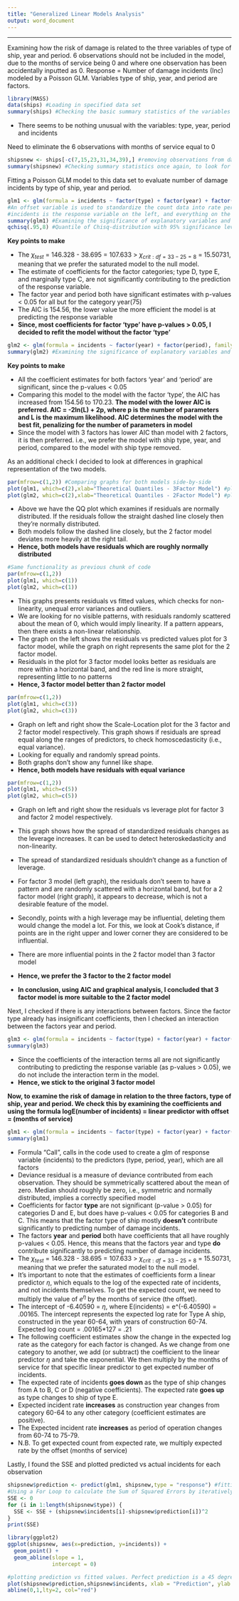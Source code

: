 ---
title: "Generalized Linear Models Analysis"
output: word_document
---
******
Examining how the risk of damage is related to the three variables of type of ship, year and period.
6 observations should not be included in the model, due to the months of service being 0 and where one observation has been accidentally inputted as 0.
Response = Number of damage incidents (Inc) modeled by a Poisson GLM.
Variables type of ship, year, and period are factors.
```{r}
library(MASS) 
data(ships) #Loading in specified data set
summary(ships) #Checking the basic summary statistics of the variables of interest
```
* There seems to be nothing unusual with the variables: type, year, period and incidents

Need to eliminate the 6 observations with months of service equal to 0
```{r}
shipsnew <- ships[-c(7,15,23,31,34,39),] #removing observations from data set and naming the new data set 'shipsnew'
summary(shipsnew) #Checking summary statistics once again, to look for any significant changes. None are present
```

Fitting a Poisson GLM model to this data set to evaluate number of damage incidents by type of ship, year and period.
```{r}
glm1 <- glm(formula = incidents ~ factor(type) + factor(year) + factor(period), family = poisson, data = shipsnew, offset = log(service)) #using glm function to create the model from a poisson family, using the shipsnew data set with natural log of service being the offset
#An offset variable is used to standardize the count data into rate per months in service, to give a more fair view of the number of damage incidents
#incidents is the response variable on the left, and everything on the right of '~' is the linear predictor. factor() used to assign the type of explanatory variable to be a factor/categorical variable
summary(glm1) #Examining the significance of explanatory variables and the deviance
qchisq(.95,8) #Quantile of Chisq-distribution with 95% significance level and 8 degrees of freedom
```
**Key points to make**

* The $\chi_{test}$ = 146.328 - 38.695 = 107.633 > $\chi_{crit:df=33-25=8}$ = 15.50731, meaning that we prefer the saturated model to the null model.
* The estimate of coefficients for the factor categories; type D, type E, and marginally type C, are not significantly contributing to the prediction of the response variable.
* The factor year and period both have significant estimates with p-values < 0.05 for all but for the category year(75)
* The AIC is 154.56, the lower value the more efficient the model is at predicting the response variable
* **Since, most coefficients for factor 'type' have p-values > 0.05, I decided to refit the model without the factor 'type'**


```{r}
glm2 <- glm(formula = incidents ~ factor(year) + factor(period), family = poisson, data = shipsnew, offset = log(service)) #using glm function to create the model from a poisson family, using the shipsnew data set with natural log of service being the offset, but without the factor 'type'
summary(glm2) #Examining the significance of explanatory variables and the deviance
```
\newpage
**Key points to make**

* All the coefficient estimates for both factors 'year' and 'period' are significant, since the p-values < 0.05
* Comparing this model to the model with the factor 'type', the AIC has increased from 154.56 to 170.23. **The model with the lower AIC is preferred. AIC = -2ln(L) + 2p, where p is the number of parameters and L is the maximum likelihood. AIC determines the model with the best fit, penalizing for the number of parameters in model**
* Since the model with 3 factors has lower AIC than model with 2 factors, it is then preferred. i.e., we prefer the model with ship type, year, and period, compared to the model with ship type removed.


As an additional check I decided to look at differences in graphical representation of the two models.

```{r echo=FALSE}
par(mfrow=c(1,2)) #Comparing graphs for both models side-by-side
plot(glm1, which=c(2),xlab="Theoretical Quantiles - 3Factor Model") #plotting 3 factor model using function plot
plot(glm2, which=c(2),xlab="Theoretical Quantiles - 2Factor Model") #plotting 2 factor mode using function plot
```

* Above we have the QQ plot which examines if residuals are normally distributed. If the residuals follow the straight dashed line closely then they're normally distributed.
* Both models follow the dashed line closely, but the 2 factor model deviates more heavily at the right tail.
* **Hence, both models have residuals which are roughly normally distributed**

\newpage
```{r}
#Same functionality as previous chunk of code
par(mfrow=c(1,2)) 
plot(glm1, which=c(1))
plot(glm2, which=c(1))
```

* This graphs presents residuals vs fitted values, which checks for non-linearity, unequal error variances and outliers. 
* We are looking for no visible patterns, with residuals randomly scattered about the mean of 0, which would imply linearity. If a pattern appears, then there exists a non-linear relationship.
* The graph on the left shows the residuals vs predicted values plot for 3 factor model, while the graph on right represents the same plot for the 2 factor model.
* Residuals in the plot for 3 factor model looks better as residuals are more within a horizontal band, and the red line is more straight, representing little to no patterns
* **Hence, 3 factor model better than 2 factor model**

\newpage
```{r}
par(mfrow=c(1,2)) 
plot(glm1, which=c(3))
plot(glm2, which=c(3))
```

* Graph on left and right show the Scale-Location plot for the 3 factor and 2 factor model respectively. This graph shows if residuals are spread equal along the ranges of predictors, to check homoscedasticity (i.e., equal variance).
* Looking for equally and randomly spread points.
* Both graphs don't show any funnel like shape.
* **Hence, both models have residuals with equal variance**

\newpage
```{r}
par(mfrow=c(1,2)) 
plot(glm1, which=c(5))
plot(glm2, which=c(5))
```

* Graph on left and right show the residuals vs leverage plot for factor 3 and factor 2 model respectively.
* This graph shows how the spread of standardized residuals changes as the leverage increases. It can be used to detect heteroskedasticity and non-linearity. 
* The spread of standardized residuals shouldn't change as a function of leverage.
* For factor 3 model (left graph), the residuals don't seem to have a pattern and are randomly scattered with a horizontal band, but for a 2 factor model (right graph), it appears to decrease, which is not a desirable feature of the model.
* Secondly, points with a high leverage may be influential, deleting them would change the model a lot. For this, we look at Cook's distance, if points are in the right upper and lower corner they are considered to be influential.
* There are more influential points in the 2 factor model than 3 factor model
* **Hence, we prefer the 3 factor to the 2 factor model**

* **In conclusion, using AIC and graphical analysis, I concluded that 3 factor model is more suitable to the 2 factor model**

Next, I checked if there is any interactions between factors. Since the factor type already has insignificant coefficients, then I checked an interaction between the factors year and period.
```{r}
glm3 <- glm(formula = incidents ~ factor(type) + factor(year) + factor(period)+factor(year):factor(period), family = poisson, data = shipsnew, offset = log(service))
summary(glm3)
```
* Since the coefficients of the interaction terms all are not significantly contributing to predicting the response variable (as p-values > 0.05), we do not include the interaction term in the model.
* **Hence, we stick to the original 3 factor model**

**Now, to examine the risk of damage in relation to the three factors, type of ship, year and period. We check this by examining the coefficients and using the formula logE(number of incidents) = linear predictor with offset = (months of service)**
```{r}
glm1 <- glm(formula = incidents ~ factor(type) + factor(year) + factor(period), family = poisson, data = shipsnew, offset = log(service))
summary(glm1)
```
* Formula "Call", calls in the code used to create a glm of response variable (incidents) to the predictors (type, period, year), which are all factors
* Deviance residual is a measure of deviance contributed from each observation. They should be symmetrically scattered about the mean of zero. Median should roughly be zero, i.e., symmetric and normally distributed, implies a correctly specified model
* Coefficients for factor **type** are not significant (p-value > 0.05) for categories D and E, but does have p-values < 0.05 for categories B and C. This means that the factor type of ship mostly **doesn't** contribute significantly to predicting number of damage incidents.
* The factors **year** and **period** both have coefficients that all have roughly p-values < 0.05. Hence, this means that the factors year and type **do** contribute significantly to predicting number of damage incidents.
* The $\chi_{test}$ = 146.328 - 38.695 = 107.633 > $\chi_{crit:df=33-25=8}$ = 15.50731, meaning that we prefer the saturated model to the null model.
* It's important to note that the estimates of coefficients form a linear predictor $\eta$, which equals to the log of the expected rate of incidents, and not incidents themselves. To get the expected count, we need to multiply the value of $e^\eta$ by the months of service (the offset).
* The intercept of -6.40590 = $\eta$, where E(incidents) = e^(-6.40590) = .00165. The intercept represents the expected log rate for Type A ship, constructed in the year 60-64, with years of construction 60-74. Expected log count = .00165*127 = .21
* The following coefficient estimates show the change in the expected log rate as the category for each factor is changed. As we change from one category to another, we add (or subtract) the coefficient to the linear predictor $\eta$ and take the exponential. We then multiply by the months of service for that specific linear predictor to get expected number of incidents.
* The expected rate of incidents **goes down** as the type of ship changes from A to B, C or D (negative coefficients). The expected rate **goes up** as type changes to ship of type E.
* Expected incident rate **increases** as construction year changes from category 60-64 to any other category (coefficient estimates are positive).
* The Expected incident rate **increases** as period of operation changes from 60-74 to 75-79.
* N.B. To get expected count from expected rate, we multiply expected rate by the offset (months of service)

Lastly, I found the SSE and plotted predicted vs actual incidents for each observation
```{r}
shipsnew$prediction <- predict(glm1, shipsnew,type = "response") #fitting the model to the data to try and predict values for the response variable (incidents) for each observation
#Using a For Loop to calculate the Sum of Squared Errors by iteratively taking the difference squared between every observation in the 'shipsnew' dataset
SSE <- 0
for (i in 1:length(shipsnew$type)) {
  SSE <- SSE + (shipsnew$incidents[i]-shipsnew$prediction[i])^2
}
print(SSE)
```

```{r}
library(ggplot2)
ggplot(shipsnew, aes(x=prediction, y=incidents)) +
  geom_point() +
  geom_abline(slope = 1,
              intercept = 0)
```

```{r}
#plotting prediction vs fitted values. Perfect prediction is a 45 degree line through the origin. Points closer to the dashed line have been well predicted by the model.
plot(shipsnew$prediction,shipsnew$incidents, xlab = "Prediction", ylab = "Incidents", main = "Comparing actual to fitted values", pch = 16, cex = .7)
abline(0,1,lty=2, col="red")
```

